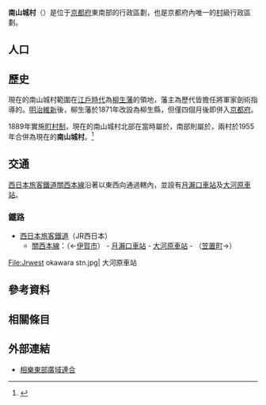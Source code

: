 {{日本町村
| 自治體名=南山城
| 町村=村
| 圖像=[[File:Lake_Tsukigaseko.JPG|240px]]
| 圖像說明=[[月瀨湖|月瀨湖]]（高山水庫）
| 町村章=[[File:Emblem_of_Minamiyamashiro,_Kyoto.svg|100px]]
| 日文原名=南山城村
| 平假名=みなみやましろむら
| 羅馬字拼音=Minamiyamashiro-mura
| 都道府縣=京都府
| 支廳=
| 郡=相樂郡
| 編號=26367-2
| 面積=64.11<ref>{{Cite web| url=http://www.vill.minamiyamashiro.lg.jp/contents_detail.php?co=cat&frmId=1117&frmCd=12-1-0-0-0| title=南山城村の面積が変更されました。| publisher=南山城村公所| accessdate=2017-10-03| language=ja| date=2016-06-17| archive-date=2017-10-03| archive-url=https://web.archive.org/web/20171003124757/http://www.vill.minamiyamashiro.lg.jp/contents_detail.php?co=cat&frmId=1117&frmCd=12-1-0-0-0| dead-url=no}}</ref>
| 邊界未定=
| 人口={{formatnum:{{自治體人口/京都府|南山城村}}}}<ref>{{自治體人口/京都府|source}}</ref>
| 統計時間= {{自治體人口/京都府|date}}
| 自治體=[[笠置町|笠置町]]、[[和束町|和束町]]<br />'''[[三重縣|三重縣]]'''：[[伊賀市|伊賀市]]<br />'''[[奈良縣|奈良縣]]'''：[[奈良市|奈良市]]<br />'''[[滋賀縣|滋賀縣]]'''：[[甲賀市|甲賀市]]
| 樹=
| 花=
| 鳥=
| 其他象徵物=
| 其他象徵=
| 首長=手仲圓容
| 卸任日期=2019年7月
| 郵遞區號=619-1411
| 所在地=相樂郡南山城村北大河原14-1
| 電話號碼=743-93-0101
| 外部連結=http://www.vill.minamiyamashiro.lg.jp/
| 經度=
| 緯度=
| 地圖=[[File:Minamiyamashiro_in_Kyoto_Prefecture_Ja.svg|250px]]
| 註記=
}}
'''南山城村'''（{{jpn|j=南山城村|hg=みなみやましろむら|rm=Minamiyamashiro mura|f=y}}）是位于[[京都府|京都府]]東南部的行政區劃，也是京都府內唯一的[[村|村]]級行政區劃。

== 人口 ==

{{日本人口統計| location=Minamiyamashiro, Kyoto}}

== 歷史 ==
現在的南山城村範圍在[[江戶時代|江戶時代]]為[[柳生藩|柳生藩]]的領地，藩主為歷代皆擔任將軍家劍術指導的{{Tsl|ja|柳生氏}}。[[明治維新|明治維新]]後，柳生藩於1871年改設為柳生縣，但僅四個月後即併入[[京都府|京都府]]。

1889年實施[[町村制|町村制]]，現在的南山城村北部在當時屬於{{Tsl|ja|大河原村 (京都府)|大河原村 (京都府)|大河原村}}，南部則屬於{{tsl|ja|高山村 (京都府)|高山村 (京都府)|高山村}}，兩村於1955年合併為現在的'''南山城村'''。<ref>{{Cite web| url=http://www.vill.minamiyamashiro.lg.jp/contents_detail.php?co=cat&frmId=1248&frmCd=12-1-0-0-0| title=南山城村のあゆみ| publisher=南山城村公所| accessdate=2017-10-03| language=ja| date=2015-12-28| archive-date=2017-10-03| archive-url=https://web.archive.org/web/20171003124730/http://www.vill.minamiyamashiro.lg.jp/contents_detail.php?co=cat&frmId=1248&frmCd=12-1-0-0-0| dead-url=no}}</ref>

== 交通 ==
[[西日本旅客鐵道|西日本旅客鐵道]][[關西本線|關西本線]]沿著{{tsl|ja|木津川 (京都府)|木津川}}以東西向通過轄內，並設有[[月瀨口車站|月瀨口車站]]及[[大河原車站_(京都府)|大河原車站]]。

=== 鐵路 ===
* [[西日本旅客鐵道|西日本旅客鐵道]]（JR西日本）
** [[關西本線|關西本線]]：（←[[伊賀市|伊賀市]]） - [[月瀨口車站|月瀨口車站]] - [[大河原車站_(京都府)|大河原車站]] - （[[笠置町|笠置町]]→）

<gallery widths=200px heights=200px>
File:Jrwest okawara stn.jpg| 大河原車站
</gallery>

== 參考資料 ==
{{Reflist}}

== 相關條目 ==
{{Commonscat|Minamiyamashiro, Kyoto}}

== 外部連結 ==
* {{Ja}} [https://web.archive.org/web/20110923144836/http://www.rengou.jp/ 相樂東部廣域連合]

{{京都府}}
{{Authority control}}